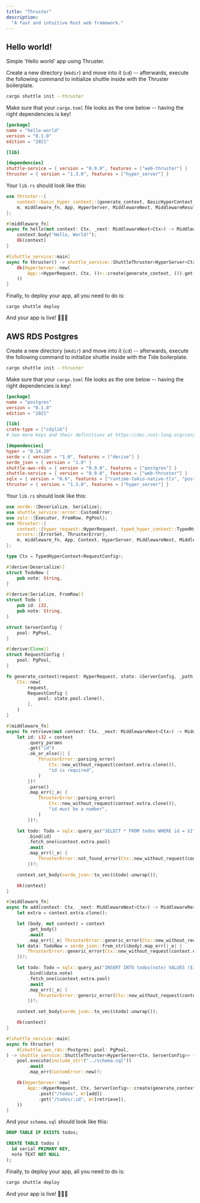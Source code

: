 ```yaml
---
title: "Thruster"
description:
  "A fast and intuitive Rust web framework."
---
```


## Hello world!

Simple 'Hello world' app using Thruster.

Create a new directory (`mkdir`) and move into it (`cd`) -- afterwards, execute
the following command to initialize shuttle inside with the Thruster boilerplate.

```bash
cargo shuttle init --thruster
```

Make sure that your `cargo.toml` file looks as the one below -- having the right
dependencies is key!

```toml Cargo.toml
[package]
name = "hello-world"
version = "0.1.0"
edition = "2021"

[lib]

[dependencies]
shuttle-service = { version = "0.9.0", features = ["web-thruster"] }
thruster = { version = "1.3.0", features = ["hyper_server"] }
```

Your `lib.rs` should look like this:

```rust lib.rs
use thruster::{
    context::basic_hyper_context::{generate_context, BasicHyperContext as Ctx, HyperRequest},
    m, middleware_fn, App, HyperServer, MiddlewareNext, MiddlewareResult, ThrusterServer,
};

#[middleware_fn]
async fn hello(mut context: Ctx, _next: MiddlewareNext<Ctx>) -> MiddlewareResult<Ctx> {
    context.body("Hello, World!");
    Ok(context)
}

#[shuttle_service::main]
async fn thruster() -> shuttle_service::ShuttleThruster<HyperServer<Ctx, ()>> {
    Ok(HyperServer::new(
        App::<HyperRequest, Ctx, ()>::create(generate_context, ()).get("/hello", m![hello]),
    ))
}
```

Finally, to deploy your app, all you need to do is:

```
cargo shuttle deploy
```

And your app is live! 🎉🎉🎉

## AWS RDS Postgres

Create a new directory (`mkdir`) and move into it (`cd`) -- afterwards, execute
the following command to initialize shuttle inside with the Tide boilerplate.

```bash
cargo shuttle init --thruster
```

Make sure that your `cargo.toml` file looks as the one below -- having the right
dependencies is key!

```toml Cargo.toml
[package]
name = "postgres"
version = "0.1.0"
edition = "2021"

[lib]
crate-type = ["cdylib"]
# See more keys and their definitions at https://doc.rust-lang.org/cargo/reference/manifest.html

[dependencies]
hyper = "0.14.20"
serde = { version = "1.0", features = ["derive"] }
serde_json = { version = "1.0" }
shuttle-aws-rds = { version = "0.9.0", features = ["postgres"] }
shuttle-service = { version = "0.9.0", features = ["web-thruster"] }
sqlx = { version = "0.6", features = ["runtime-tokio-native-tls", "postgres"] }
thruster = { version = "1.3.0", features = ["hyper_server"] }
```

Your `lib.rs` should look like this:

```rust lib.rs
use serde::{Deserialize, Serialize};
use shuttle_service::error::CustomError;
use sqlx::{Executor, FromRow, PgPool};
use thruster::{
    context::{hyper_request::HyperRequest, typed_hyper_context::TypedHyperContext},
    errors::{ErrorSet, ThrusterError},
    m, middleware_fn, App, Context, HyperServer, MiddlewareNext, MiddlewareResult, ThrusterServer,
};

type Ctx = TypedHyperContext<RequestConfig>;

#[derive(Deserialize)]
struct TodoNew {
    pub note: String,
}

#[derive(Serialize, FromRow)]
struct Todo {
    pub id: i32,
    pub note: String,
}

struct ServerConfig {
    pool: PgPool,
}

#[derive(Clone)]
struct RequestConfig {
    pool: PgPool,
}

fn generate_context(request: HyperRequest, state: &ServerConfig, _path: &str) -> Ctx {
    Ctx::new(
        request,
        RequestConfig {
            pool: state.pool.clone(),
        },
    )
}

#[middleware_fn]
async fn retrieve(mut context: Ctx, _next: MiddlewareNext<Ctx>) -> MiddlewareResult<Ctx> {
    let id: i32 = context
        .query_params
        .get("id")
        .ok_or_else(|| {
            ThrusterError::parsing_error(
                Ctx::new_without_request(context.extra.clone()),
                "id is required",
            )
        })?
        .parse()
        .map_err(|_e| {
            ThrusterError::parsing_error(
                Ctx::new_without_request(context.extra.clone()),
                "id must be a number",
            )
        })?;

    let todo: Todo = sqlx::query_as("SELECT * FROM todos WHERE id = $1")
        .bind(id)
        .fetch_one(&context.extra.pool)
        .await
        .map_err(|_e| {
            ThrusterError::not_found_error(Ctx::new_without_request(context.extra.clone()))
        })?;

    context.set_body(serde_json::to_vec(&todo).unwrap());

    Ok(context)
}

#[middleware_fn]
async fn add(context: Ctx, _next: MiddlewareNext<Ctx>) -> MiddlewareResult<Ctx> {
    let extra = context.extra.clone();

    let (body, mut context) = context
        .get_body()
        .await
        .map_err(|_e| ThrusterError::generic_error(Ctx::new_without_request(extra)))?;
    let data: TodoNew = serde_json::from_str(&body).map_err(|_e| {
        ThrusterError::generic_error(Ctx::new_without_request(context.extra.clone()))
    })?;

    let todo: Todo = sqlx::query_as("INSERT INTO todos(note) VALUES ($1) RETURNING id, note")
        .bind(&data.note)
        .fetch_one(&context.extra.pool)
        .await
        .map_err(|_e| {
            ThrusterError::generic_error(Ctx::new_without_request(context.extra.clone()))
        })?;

    context.set_body(serde_json::to_vec(&todo).unwrap());

    Ok(context)
}

#[shuttle_service::main]
async fn thruster(
    #[shuttle_aws_rds::Postgres] pool: PgPool,
) -> shuttle_service::ShuttleThruster<HyperServer<Ctx, ServerConfig>> {
    pool.execute(include_str!("../schema.sql"))
        .await
        .map_err(CustomError::new)?;

    Ok(HyperServer::new(
        App::<HyperRequest, Ctx, ServerConfig>::create(generate_context, ServerConfig { pool })
            .post("/todos", m![add])
            .get("/todos/:id", m![retrieve]),
    ))
}
```

And your `schema.sql` should look like this:

```sql schema.sql
DROP TABLE IF EXISTS todos;

CREATE TABLE todos (
  id serial PRIMARY KEY,
  note TEXT NOT NULL
);
```

Finally, to deploy your app, all you need to do is:

```bash
cargo shuttle deploy
```

And your app is live! 🎉🎉🎉
